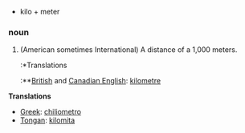 *kilo + meter

===noun===

#(American sometimes International) A distance of a 1,000 meters.
#:*Translations
#:**[[British English|British]] and [[Canadian English]]: [[kilometre]]

'''Translations'''

*[[Greek]]: [[chiliometro]]
*[[Tongan]]: [[kilomita]]